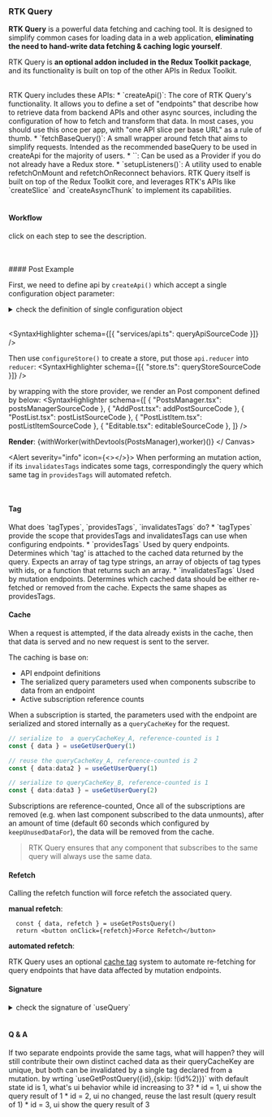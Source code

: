


<Meta title="Redux/Redux Query" />


### RTK Query

**RTK Query** is a powerful data fetching and caching tool. 
It is designed to simplify common cases for loading data in a web application, 
**eliminating the need to hand-write data fetching & caching logic yourself**.

RTK Query is **an optional addon included in the Redux Toolkit package**, 
and its functionality is built on top of the other APIs in Redux Toolkit.

 

<br />
RTK Query includes these APIs:
* `createApi()`: The core of RTK Query's functionality. It allows you to define a set of "endpoints" that describe how to retrieve data from backend APIs and other async sources, including the configuration of how to fetch and transform that data. In most cases, you should use this once per app, with "one API slice per base URL" as a rule of thumb.
* `fetchBaseQuery()`: A small wrapper around fetch that aims to simplify requests. Intended as the recommended baseQuery to be used in createApi for the majority of users.
* `<ApiProvider />`: Can be used as a Provider if you do not already have a Redux store.
* `setupListeners()`: A utility used to enable refetchOnMount and refetchOnReconnect behaviors.
RTK Query itself is built on top of the Redux Toolkit core, 
and leverages RTK's APIs like `createSlice` and `createAsyncThunk` to implement its capabilities.

<br />
<br />

 
#### Workflow
click on each step to see the description.
<ReduxQueryFlowStepper />

<br />
<br />
#### Post Example

First, we need to define api by `createApi()` which accept a single configuration object parameter:
<details>
  <summary>check the definition of single configuration object</summary>
```ts
  baseQuery(args: InternalQueryArgs, api: BaseQueryApi, extraOptions?: DefinitionExtraOptions): any;
  endpoints(build: EndpointBuilder<InternalQueryArgs, TagTypes>): Definitions;
  extractRehydrationInfo?: (
    action: UnknownAction,
    { reducerPath }: { reducerPath: ReducerPath }
  ) =>
    | undefined
    | CombinedState<Definitions, TagTypes, ReducerPath>
  tagTypes?: readonly TagTypes[];
  reducerPath?: ReducerPath;
  serializeQueryArgs?: SerializeQueryArgs<InternalQueryArgs>;
  keepUnusedDataFor?: number; // value is in seconds
  refetchOnMountOrArgChange?: boolean | number; // value is in seconds
  refetchOnFocus?: boolean;
  refetchOnReconnect?: boolean;
```
</details>
<br />

<SyntaxHighlighter schema={[{ "services/api.ts": queryApiSourceCode }]} /> 
<br />

Then use `configureStore()` to create a store, put those `api.reducer` into `reducer`:
<SyntaxHighlighter schema={[{ "store.ts": queryStoreSourceCode }]} /> 
<br /> 

by wrapping with the store provider, we render an Post component defined by below:
<SyntaxHighlighter schema={[
      { "PostsManager.tsx": postsManagerSourceCode },
      { "AddPost.tsx": addPostSourceCode },
      { "PostList.tsx": postListSourceCode },
      { "PostListItem.tsx": postListItemSourceCode },
      { "Editable.tsx": editableSourceCode },
    ]} /> 


**Render**:
<Canvas>
   {withWorker(withDevtools(PostsManager),worker)()}
 </ Canvas>

<Alert severity="info" icon={<></>}>
When performing an mutation action, if its `invalidatesTags` indicates some tags, 
correspondingly the query which same tag in `providesTags` will automated refetch. 
</Alert>

<br />

#### Tag
<QABox>
  <QABox.Question> 
    What does `tagTypes`, `providesTags`, `invalidatesTags` do? 
  </ QABox.Question>
  <QABox.Answer> 
  * `tagTypes` provide the scope that providesTags and invalidatesTags can use when configuring endpoints.
  * `providesTags` Used by query endpoints. Determines which 'tag' is attached to the cached data returned by the query. 
Expects an array of tag type strings, an array of objects of tag types with ids, 
or a function that returns such an array.
  * `invalidatesTags` Used by mutation endpoints. 
Determines which cached data should be either re-fetched or removed from the cache. 
Expects the same shapes as providesTags.
  </ QABox.Answer>
</ QABox>

<br />


#### Cache
When a request is attempted, 
if the data already exists in the cache, then that data is served and no new request is sent to the server.

The caching is base on:
* API endpoint definitions
* The serialized query parameters used when components subscribe to data from an endpoint
* Active subscription reference counts

When a subscription is started, 
the parameters used with the endpoint are serialized and stored internally as a `queryCacheKey` for the request.


```ts
// serialize to  a queryCacheKey_A, reference-counted is 1
const { data } = useGetUserQuery(1) 

// reuse the queryCacheKey_A, reference-counted is 2
const { data:data2 } = useGetUserQuery(1) 

// serialize to queryCacheKey_B, reference-counted is 1
const { data:data3 } = useGetUserQuery(2) 
```

Subscriptions are reference-counted, 
Once all of the subscriptions are removed (e.g. when last component subscribed to the data unmounts), 
after an amount of time (default 60 seconds which configured by `keepUnusedDataFor`), the data will be removed from the cache.

> RTK Query ensures that any component that subscribes to the same query will always use the same data. 


#### Refetch
Calling the refetch function will force refetch the associated query.

**manual refetch**:
```tsx
  const { data, refetch } = useGetPostsQuery()
  return <button onClick={refetch}>Force Refetch</button>
```

**automated refetch**: 

RTK Query uses an optional [cache tag](#tag) system to automate re-fetching for query endpoints that have data affected by mutation endpoints.

#### Signature

<details>
  <summary>check the signature of `useQuery`</summary>
```ts
type UseQuery = (
  arg: any | SkipToken,
  options?: UseQueryOptions,
) => UseQueryResult

type UseQueryOptions = {
  pollingInterval?: number
  skipPollingIfUnfocused?: boolean
  refetchOnReconnect?: boolean
  refetchOnFocus?: boolean
  skip?: boolean
  refetchOnMountOrArgChange?: boolean | number
  selectFromResult?: (result: UseQueryStateDefaultResult) => any
}

type UseQueryResult<T> = {
  // Base query state
  originalArgs?: unknown // Arguments passed to the query
  data?: T // The latest returned result regardless of hook arg, if present
  currentData?: T // The latest returned result for the current hook arg, if present
  error?: unknown // Error result if present
  requestId?: string // A string generated by RTK Query
  endpointName?: string // The name of the given endpoint for the query
  startedTimeStamp?: number // Timestamp for when the query was initiated
  fulfilledTimeStamp?: number // Timestamp for when the query was completed

  // Derived request status booleans
  isUninitialized: boolean // Query has not started yet.
  isLoading: boolean // Query is currently loading for the first time. No data yet.
  isFetching: boolean // Query is currently fetching, but might have data from an earlier request.
  isSuccess: boolean // Query has data from a successful load.
  isError: boolean // Query is currently in an "error" state.

  refetch: () => QueryActionCreatorResult // A function to force refetch the query - returns a Promise with additional methods
}
```
</details>

<details>
  <summary>check the signature of `useMutation`</summary>
```ts
type UseMutation = (
  options?: UseMutationStateOptions,
) => [UseMutationTrigger, UseMutationResult | SelectedUseMutationResult]

type UseMutationStateOptions = {
  // A method to determine the contents of `UseMutationResult`
  selectFromResult?: (result: UseMutationStateDefaultResult) => any
  // A string used to enable shared results across hook instances which have the same key
  fixedCacheKey?: string
}

type UseMutationTrigger<T> = (arg: any) => Promise<
  { data: T } | { error: BaseQueryError | SerializedError }
> & {
  requestId: string // A string generated by RTK Query
  abort: () => void // A method to cancel the mutation promise
  unwrap: () => Promise<T> // A method to unwrap the mutation call and provide the raw response/error
  reset: () => void // A method to manually unsubscribe from the mutation call and reset the result to the uninitialized state
}

type UseMutationResult<T> = {
  // Base query state
  originalArgs?: unknown // Arguments passed to the latest mutation call. Not available if using the `fixedCacheKey` option
  data?: T // Returned result if present
  error?: unknown // Error result if present
  endpointName?: string // The name of the given endpoint for the mutation
  fulfilledTimestamp?: number // Timestamp for when the mutation was completed

  // Derived request status booleans
  isUninitialized: boolean // Mutation has not been fired yet
  isLoading: boolean // Mutation has been fired and is awaiting a response
  isSuccess: boolean // Mutation has data from a successful call
  isError: boolean // Mutation is currently in an "error" state
  startedTimeStamp?: number // Timestamp for when the latest mutation was initiated

  reset: () => void // A method to manually unsubscribe from the mutation call and reset the result to the uninitialized state
}
```
</details>

<br />


#### Q & A
<QABox>
  <QABox.Question> 
    If two separate endpoints provide the same tags, what will happen?
  </ QABox.Question>
  <QABox.Answer> 
    they will still contribute their own distinct cached data as their queryCacheKey are unique, 
    but both can be invalidated by a single tag declared from a mutation. 
  </ QABox.Answer>
</ QABox>
 


<QABox>
  <QABox.Question> 
    by wrting `useGetPostQuery({id},{skip: !(id%2)})` with default state id is 1, 
    what's ui behavior while id increasing to 3?
  </ QABox.Question>
  <QABox.Answer> 
    * id = 1, ui show the query result of 1
    * id = 2, ui no changed, reuse the last result (query result of 1)
    * id = 3, ui show the query result of 3
  </ QABox.Answer>
</ QABox>


